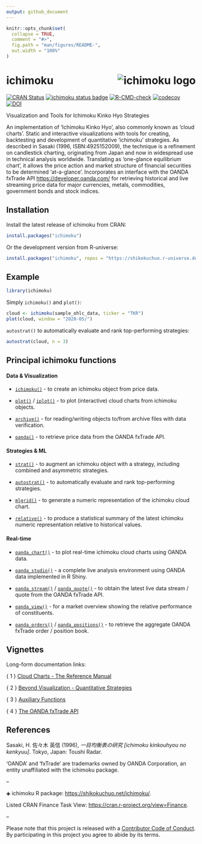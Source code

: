 ```yaml
---
output: github_document
---
```


<!-- README.md is generated from README.Rmd. Please edit that file -->

```r
knitr::opts_chunk$set(
  collapse = TRUE,
  comment = "#>",
  fig.path = "man/figures/README-",
  out.width = "100%"
)
```

# ichimoku <a href="https://shikokuchuo.net/ichimoku/" alt="ichimoku"><img src="man/figures/logo.png" alt="ichimoku logo" align="right" /></a>

<!-- badges: start -->
[![CRAN Status](https://www.r-pkg.org/badges/version/ichimoku?color=00008b)](https://CRAN.R-project.org/package=ichimoku)
[![ichimoku status badge](https://shikokuchuo.r-universe.dev/badges/ichimoku?color=a4d1eb)](https://shikokuchuo.r-universe.dev/ichimoku)
[![R-CMD-check](https://github.com/shikokuchuo/ichimoku/actions/workflows/R-CMD-check.yaml/badge.svg)](https://github.com/shikokuchuo/ichimoku/actions/workflows/R-CMD-check.yaml)
[![codecov](https://codecov.io/gh/shikokuchuo/ichimoku/graph/badge.svg)](https://app.codecov.io/gh/shikokuchuo/ichimoku)
[![DOI](https://zenodo.org/badge/367928545.svg)](https://zenodo.org/badge/latestdoi/367928545)
<!-- badges: end -->

Visualization and Tools for Ichimoku Kinko Hyo Strategies

An implementation of 'Ichimoku Kinko Hyo', also commonly known as 'cloud charts'. Static and interactive visualizations with tools for creating, backtesting and development of quantitative 'ichimoku' strategies. As described in Sasaki (1996, ISBN:4925152009), the technique is a refinement on candlestick charting, originating from Japan and now in widespread use in technical analysis worldwide. Translating as 'one-glance equilibrium chart', it allows the price action and market structure of financial securities to be determined 'at-a-glance'. Incorporates an interface with the OANDA fxTrade API <https://developer.oanda.com/> for retrieving historical and live streaming price data for major currencies, metals, commodities, government bonds and stock indices.

## Installation

Install the latest release of ichimoku from CRAN:

``` r
install.packages("ichimoku")
```

Or the development version from R-universe:

``` r
install.packages("ichimoku", repos = "https://shikokuchuo.r-universe.dev")
```

## Example

```r
library(ichimoku)
```

Simply `ichimoku()` and `plot()`:

```r
cloud <- ichimoku(sample_ohlc_data, ticker = "TKR")
plot(cloud, window = "2020-05/")
```
<!-- alt="ichimoku kinko hyo" -->

`autostrat()` to automatically evaluate and rank top-performing strategies:

```r
autostrat(cloud, n = 3)
```

## Principal ichimoku functions

#### Data & Visualization

- [`ichimoku()`](https://shikokuchuo.net/ichimoku/reference/ichimoku.html) - to create an ichimoku object from price data.

- [`plot()`](https://shikokuchuo.net/ichimoku/reference/plot.ichimoku.html) / [`iplot()`](https://shikokuchuo.net/ichimoku/reference/iplot.html) - to plot (interactive) cloud charts from ichimoku objects.

- [`archive()`](https://shikokuchuo.net/ichimoku/reference/archive.html) - for reading/writing objects to/from archive files with data verification.

- [`oanda()`](https://shikokuchuo.net/ichimoku/reference/oanda.html) - to retrieve price data from the OANDA fxTrade API.

#### Strategies & ML

- [`strat()`](https://shikokuchuo.net/ichimoku/reference/strat.html) - to augment an ichimoku object with a strategy, including combined and asymmetric strategies.

- [`autostrat()`](https://shikokuchuo.net/ichimoku/reference/autostrat.html) - to automatically evaluate and rank top-performing strategies.

- [`mlgrid()`](https://shikokuchuo.net/ichimoku/reference/mlgrid.html) - to generate a numeric representation of the ichimoku cloud chart.

- [`relative()`](https://shikokuchuo.net/ichimoku/reference/relative.html) - to produce a statistical summary of the latest ichimoku numeric representation relative to historical values.

#### Real-time

- [`oanda_chart()`](https://shikokuchuo.net/ichimoku/reference/oanda_chart.html) - to plot real-time ichimoku cloud charts using OANDA data.

- [`oanda_studio()`](https://shikokuchuo.net/ichimoku/reference/oanda_studio.html) - a complete live analysis environment using OANDA data implemented in R Shiny.

- [`oanda_stream()`](https://shikokuchuo.net/ichimoku/reference/oanda_stream.html) / [`oanda_quote()`](https://shikokuchuo.net/ichimoku/reference/oanda_quote.html) - to obtain the latest live data stream / quote from the OANDA fxTrade API.

- [`oanda_view()`](https://shikokuchuo.net/ichimoku/reference/oanda_view.html) - for a market overview showing the relative performance of constituents.

- [`oanda_orders()`](https://shikokuchuo.net/ichimoku/reference/oanda_orders.html) / [`oanda_positions()`](https://shikokuchuo.net/ichimoku/reference/oanda_positions.html) - to retrieve the aggregate OANDA fxTrade order / position book.

## Vignettes

Long-form documentation links:

{ 1 } [Cloud Charts - The Reference Manual](https://shikokuchuo.net/ichimoku/articles/reference.html)

{ 2 } [Beyond Visualization - Quantitative Strategies](https://shikokuchuo.net/ichimoku/articles/strategies.html)

{ 3 } [Auxiliary Functions](https://shikokuchuo.net/ichimoku/articles/utilities.html)

{ 4 } [The OANDA fxTrade API](https://shikokuchuo.net/ichimoku/articles/xoanda.html)

## References

Sasaki, H. 佐々木 英信 (1996), *一目均衡表の研究 [ichimoku kinkouhyou no kenkyuu]*. Tokyo, Japan: Toushi Radar.

'OANDA' and 'fxTrade' are trademarks owned by OANDA Corporation, an entity unaffiliated with the ichimoku package.

--

◈ ichimoku R package: <https://shikokuchuo.net/ichimoku/>.

Listed CRAN Finance Task View: <https://cran.r-project.org/view=Finance>.

--

Please note that this project is released with a [Contributor Code of Conduct](https://shikokuchuo.net/ichimoku/CODE_OF_CONDUCT.html). By participating in this project you agree to abide by its terms.
